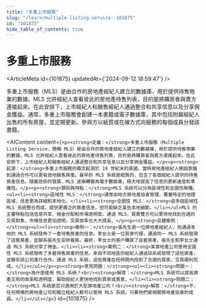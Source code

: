 ```yaml
---
title: "多重上市服務"
slug: "/learn/multiple-listing-service--101875"
id: "101875"
hide_table_of_contents: true
---
```



# 多重上市服務

<ArticleMeta id={101875} updatedAt={'2024-09-12 18:59:47'} />
<div className='border-solid border-b border-t-0 my-4 border-[var(--ifm-color-gray-300)]' />

多重上市服務（MLS）是由合作的房地產經紀人建立的數據庫，用於提供待售物業的數據。MLS 允許經紀人查看彼此的房地產待售列表，目的是將購房者與賣方連接起來。在此安排下，上市經紀人和銷售經紀人通過整合和共享信息以及分享佣金獲益。通常，多重上市服務會創建一本書籍或電子數據庫，其中包括附屬經紀人出售的所有房屋，並定期更新。參與方以紙質或在線方式向服務的每個成員分發該書籍。

<AIContent content={`<p><strong>定義：</strong>多重上市服務（Multiple Listing Service，簡稱 MLS）是由合作的房地產經紀人建立的數據庫，用於提供待售物業的數據。MLS 允許經紀人查看彼此的房地產待售列表，目的是將購房者與賣方連接起來。在此安排下，上市經紀人和銷售經紀人通過整合和共享信息以及分享佣金獲益。</p><p><strong>起源：</strong>多重上市服務的概念起源於 19 世紀末的美國，當時房地產經紀人開始意識到通過合作可以更有效地銷售房產。最早的 MLS 系統是紙質的，包含了各個經紀人提供的待售房產信息。隨着技術的發展，MLS 逐漸轉變為電子數據庫，極大地提高了信息的更新速度和準確性。</p><p><strong>類別與特點：</strong>MLS 系統可以分為區域性和全國性兩種。<ul><li><strong>區域性 MLS：</strong>通常由地方房地產協會管理，覆蓋特定的地理區域，信息更為詳細和本地化。</li><li><strong>全國性 MLS：</strong>由多個區域性 MLS 系統整合而成，提供更廣泛的房產信息，但可能缺乏某些本地細節。</li></ul>MLS 的主要特點包括信息共享、佣金分配和市場透明度。通過 MLS，買賣雙方可以更快地找到合適的交易對象，市場信息更加透明，交易效率也大大提高。</p><p><strong>具體案例：</strong><ul><li><strong>案例一：</strong>張先生是一位房地產經紀人，他通過本地的 MLS 系統發佈了一套待售房產的信息。李女士是一位買家代理，通過同一 MLS 系統發現了這套房產，並聯系張先生安排看房。最終，李女士的客户購買了這套房產，張先生和李女士通過 MLS 系統分享了佣金。</li><li><strong>案例二：</strong>某房地產公司使用全國性 MLS 系統發佈了多套待售房產的信息。來自不同地區的經紀人通過該系統發現了這些房產，並聯系該公司進行合作。通過 MLS 系統，這些房產在短時間內找到了合適的買家，交易順利完成。</li></ul></p><p><strong>常見問題：</strong><ul><li><strong>問題一：</strong>為什麼使用 MLS 系統？<br/><strong>解答：</strong>MLS 系統可以提高房產交易的效率和透明度，幫助經紀人更快地找到買家或賣家。</li><li><strong>問題二：</strong>MLS 系統是否只適用於大型房地產公司？<br/><strong>解答：</strong>不，任何規模的房地產公司和獨立經紀人都可以使用 MLS 系統，只要他們是相關房地產協會的成員。</li></ul></p>`} id={101875} />
